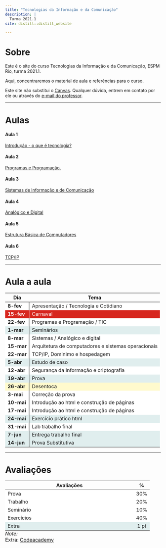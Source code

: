 ```yaml
---
title: "Tecnologias da Informação e da Comunicação"
description: |
  Turma 2021.1
site: distill::distill_website

---
```

# Sobre 

Este é o site do curso Tecnologias da Informação e da Comunicação, ESPM Rio, turma 2021.1.

Aqui, concentraremos o material de aula e referências para o curso. 

Este site não substitui o [Canvas](http://canvas.espm.br). Qualquer dúvida, 
entrem em contato por ele ou através do [e-mail do professor](mailto:lmancini@espm.br).

---

# Aulas 

#### Aula 1

[Introdução - o que é tecnologia?](\aulas\Aula-1---Tecnologia-e-cotidiano.html)<br>


#### Aula 2 <br>
[Programas e Programação.](\aulas\Aula-2---Programas-e-programacao.html)<br>


#### Aula 3 <br>
[Sistemas de Informação e de Comunicação](\aulas\Aula-3---TIC.html)<br>

#### Aula 4 <br>
[Analógico e Digital](\aulas\Aula-4---Analogico_Digital.html)<br>


#### Aula 5 <br>
[Estrutura Básica de Computadores](\aulas\Aula-5---Redes.html)<br>

#### Aula 6 <br>
[TCP/IP](\aulas\Aula_6_-_servicos.html)<br>

<!-- #### Aula 9 <br> -->
<!-- [IP e dominios](\aulas\Aula_9_-_servicos.html)<br> -->

<!-- #### Aula 10 <br> -->
<!-- [Estudo de caso: investigando e-mails](\aulas\Aula_10_-_estudo_de_caso.html)<br> -->

<!-- #### Aula 11 -->
<!-- [Segurança, Privacidade e Anonimidade](\aulas\Aula_11_-_seguranca.html)<br> -->

<!-- #### Aula 12 <br> -->
<!-- [Privacidade e anonimidade](\aulas\Aula_12_-_seguranca.html)<br> -->

<!-- #### Aula 13 <br> -->
<!-- [Criptografia](\aulas\Aula_13_-_criptografia.html)<br> -->


<!-- #### Aula 14 <br> -->
<!-- [Privacidade](\aulas\Aula_14_-_privacidade.html) <br> -->

<!-- #### Aula 15 <br> -->
<!-- [HTML básico](\aulas\Aula_15_-html-1.html)<br> -->


<!-- #### Aula 16 <br> -->
<!-- [HTML básico - aula 2](\aulas\Aula_16_-html-2-parte.html)<br> -->

<!-- #### Aula 17 <br> -->
<!-- [Ferramentas de publicação](\aulas\Aula_17_-ferramentas_pub.html)<br> -->
<!-- 19 de maio<br> -->

---

# Aula a aula 
<table class="table" style="width: auto !important; margin-left: auto; margin-right: auto;">
 <thead>
  <tr>
   <th style="text-align:left;text-align: center;"> Dia </th>
   <th style="text-align:left;text-align: center;"> Tema </th>
  </tr>
 </thead>
<tbody>
  <tr>
   <td style="text-align:left;font-weight: bold;border-right:1px solid;background-color: white !important;"> 8-fev </td>
   <td style="text-align:left;background-color: white !important;"> Apresentação / Tecnologia e Cotidiano </td>
  </tr>
  <tr>
   <td style="text-align:left;font-weight: bold;border-right:1px solid;background-color: white !important;color: white !important;background-color: #D7261E !important;"> 15-fev </td>
   <td style="text-align:left;background-color: white !important;color: white !important;background-color: #D7261E !important;"> Carnaval </td>
  </tr>
  <tr>
   <td style="text-align:left;font-weight: bold;border-right:1px solid;background-color: white !important;"> 22-fev </td>
   <td style="text-align:left;background-color: white !important;"> Programas e Programação / TIC </td>
  </tr>
  <tr>
   <td style="text-align:left;font-weight: bold;border-right:1px solid;background-color: white !important;background-color: #E0EEEE !important;"> 1-mar </td>
   <td style="text-align:left;background-color: white !important;background-color: #E0EEEE !important;"> Seminários </td>
  </tr>
  <tr>
   <td style="text-align:left;font-weight: bold;border-right:1px solid;background-color: white !important;"> 8-mar </td>
   <td style="text-align:left;background-color: white !important;"> Sistemas / Analógico e digital </td>
  </tr>
  <tr>
   <td style="text-align:left;font-weight: bold;border-right:1px solid;background-color: white !important;"> 15-mar </td>
   <td style="text-align:left;background-color: white !important;"> Arquitetura de computadores e sistemas operacionais </td>
  </tr>
  <tr>
   <td style="text-align:left;font-weight: bold;border-right:1px solid;background-color: white !important;"> 22-mar </td>
   <td style="text-align:left;background-color: white !important;"> TCP/IP, Dominimo e hospedagem </td>
  </tr>
  <tr>
   <td style="text-align:left;font-weight: bold;border-right:1px solid;background-color: white !important;background-color: #E0EEEE !important;"> 5-abr </td>
   <td style="text-align:left;background-color: white !important;background-color: #E0EEEE !important;"> Estudo de caso </td>
  </tr>
  <tr>
   <td style="text-align:left;font-weight: bold;border-right:1px solid;background-color: white !important;"> 12-abr </td>
   <td style="text-align:left;background-color: white !important;"> Segurança da Informação e criptografia </td>
  </tr>
  <tr>
   <td style="text-align:left;font-weight: bold;border-right:1px solid;background-color: white !important;background-color: #E0EEEE !important;"> 19-abr </td>
   <td style="text-align:left;background-color: white !important;background-color: #E0EEEE !important;"> Prova </td>
  </tr>
  <tr>
   <td style="text-align:left;font-weight: bold;border-right:1px solid;background-color: white !important;background-color: #FFFACD !important;"> 26-abr </td>
   <td style="text-align:left;background-color: white !important;background-color: #FFFACD !important;"> Desentoca </td>
  </tr>
  <tr>
   <td style="text-align:left;font-weight: bold;border-right:1px solid;background-color: white !important;"> 3-mai </td>
   <td style="text-align:left;background-color: white !important;"> Correção da prova </td>
  </tr>
  <tr>
   <td style="text-align:left;font-weight: bold;border-right:1px solid;background-color: white !important;"> 10-mai </td>
   <td style="text-align:left;background-color: white !important;"> Introdução ao html e construção de páginas </td>
  </tr>
  <tr>
   <td style="text-align:left;font-weight: bold;border-right:1px solid;background-color: white !important;"> 17-mai </td>
   <td style="text-align:left;background-color: white !important;"> Introdução ao html e construção de páginas </td>
  </tr>
  <tr>
   <td style="text-align:left;font-weight: bold;border-right:1px solid;background-color: white !important;background-color: #E0EEEE !important;"> 24-mai </td>
   <td style="text-align:left;background-color: white !important;background-color: #E0EEEE !important;"> Exercício prático html </td>
  </tr>
  <tr>
   <td style="text-align:left;font-weight: bold;border-right:1px solid;background-color: white !important;"> 31-mai </td>
   <td style="text-align:left;background-color: white !important;"> Lab trabalho final </td>
  </tr>
  <tr>
   <td style="text-align:left;font-weight: bold;border-right:1px solid;background-color: white !important;background-color: #E0EEEE !important;"> 7-jun </td>
   <td style="text-align:left;background-color: white !important;background-color: #E0EEEE !important;"> Entrega trabalho final </td>
  </tr>
  <tr>
   <td style="text-align:left;font-weight: bold;border-right:1px solid;background-color: white !important;background-color: #E0EEEE !important;"> 14-jun </td>
   <td style="text-align:left;background-color: white !important;background-color: #E0EEEE !important;"> Prova Substitutiva </td>
  </tr>
</tbody>
</table>



---


# Avaliações

<table class="table table-hover" style="width: auto !important; margin-left: auto; margin-right: auto;border-bottom: 0;">
 <thead>
  <tr>
   <th style="text-align:left;text-align: center;"> Avaliações </th>
   <th style="text-align:center;text-align: center;"> % </th>
  </tr>
 </thead>
<tbody>
  <tr>
   <td style="text-align:left;width: 25em; background-color: white !important;"> Prova </td>
   <td style="text-align:center;background-color: white !important;"> 30% </td>
  </tr>
  <tr>
   <td style="text-align:left;width: 25em; background-color: white !important;"> Trabalho </td>
   <td style="text-align:center;background-color: white !important;"> 20% </td>
  </tr>
  <tr>
   <td style="text-align:left;width: 25em; background-color: white !important;"> Seminário </td>
   <td style="text-align:center;background-color: white !important;"> 10% </td>
  </tr>
  <tr>
   <td style="text-align:left;width: 25em; background-color: white !important;"> Exercícios </td>
   <td style="text-align:center;background-color: white !important;"> 40% </td>
  </tr>
  <tr>
   <td style="text-align:left;width: 25em; background-color: white !important;background-color: #E0EEEE !important;"> Extra </td>
   <td style="text-align:center;background-color: white !important;background-color: #E0EEEE !important;"> 1 pt </td>
  </tr>
</tbody>
<tfoot>
<tr><td style="padding: 0; " colspan="100%"><span style="font-style: italic;">Note: </span></td></tr>
<tr><td style="padding: 0; " colspan="100%">
<sup></sup> Extra: [Codeacademy](https://www.codecademy.com/learn/learn-html/modules/learn-html-elements)</td></tr>
</tfoot>
</table> 



